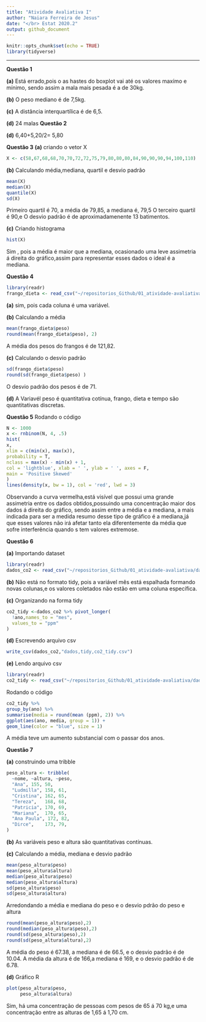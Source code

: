 ---
title: "Atividade Avaliativa I" 
author: "Naiara Ferreira de Jesus"
date: "</br> Estat 2020.2"
output: github_document
---

```{r setup, include=FALSE}
knitr::opts_chunk$set(echo = TRUE)
library(tidyverse)
```

---
**Questão 1**

**(a)** Está errado,pois o as  hastes do boxplot vai até os valores maxímo e mínimo, sendo assim a mala mais pesada é a de 30kg.

**(b)** O peso mediano é de 7,5kg.

**(c)** A distância interquartílica é de 6,5.

**(d)** 24 malas
**Questão 2**

**(d)** 6,40+5,20/2= 5,80

**Questão 3**
**(a)** criando o vetor X

```{r}
X <- c(58,67,68,68,70,70,72,72,75,79,80,80,80,84,90,90,90,94,100,110)
```

**(b)** Calculando média,mediana, quartil e desvio padrão

```{r}
mean(X)
median(X)
quantile(X)
sd(X)
```

Primeiro quartil é  70, a média de 79,85, a mediana é, 79,5 O terceiro quartil é 90,e O desvio padrão é de aproximadamenente 13 batimentos.

**(c)** Criando histograma

```{r}
hist(X)
```
Sim , pois a média é maior que a mediana, ocasionado uma leve assimetria á direita do gráfico,assim para representar esses dados o ideal é a mediana.

**Questão 4**

```{r}
library(readr)
frango_dieta <- read_csv("~/repositorios_Github/01_atividade-avaliativa/dados/tidy/frango_dieta.csv")

```


**(a)** sim, pois cada coluna é uma variável.

**(b)** Calculando a média
```{r}
mean(frango_dieta$peso)
round(mean(frango_dieta$peso), 2)
```
A média dos pesos do frangos é de 121,82.

**(c)** Calculando o desvio padrão
```{r}
sd(frango_dieta$peso)
round(sd(frango_dieta$peso) )
```

O desvio padrão  dos pesos é de 71.

**(d)** A Variavél peso é quantitativa cotínua, frango, dieta e tempo  são quantitativas discretas. 

**Questão 5** Rodando o código
```{r}
N <- 1000
x <- rnbinom(N, 4, .5)
hist(
x,
xlim = c(min(x), max(x)),
probability = T,
nclass = max(x) - min(x) + 1,
col = 'lightblue', xlab = ' ', ylab = ' ', axes = F,
main = 'Positive Skewed'
)
lines(density(x, bw = 1), col = 'red', lwd = 3)

```
Observando a curva vermelha,está visível que possui uma grande assimetria entre os dados obtidos,possuindo uma concentração maior dos dados á direita do gráfico, sendo assim entre a média e a mediana, a mais indicada para ser a medida resumo desse tipo de gráfico é a mediana,já que esses valores não irá afetar tanto ela diferentemente da média que sofre interferência quando s tem valores extremose.

**Questão 6**

**(a)** Importando dataset
```{r}
library(readr)
dados_co2 <- read_csv("~/repositorios_Github/01_atividade-avaliativa/dados/brutos/dados_co2.csv")
```


**(b)** Não está no formato tidy, pois a variável mês está espalhada formando novas colunas,e os valores coletados não estão em uma coluna específica.
 
**(c)** Organizando na forma tidy
```{r}
co2_tidy <-dados_co2 %>% pivot_longer(
  !ano,names_to = "mes",
  values_to = "ppm"
)
```

**(d)** Escrevendo arquivo csv
```{r}
write_csv(dados_co2,"dados,tidy,co2_tidy.csv")

```

 
**(e)** Lendo arquivo csv
```{r}
library(readr)
co2_tidy <- read_csv("~/repositorios_Github/01_atividade-avaliativa/dados/tidy/co2_tidy.csv")
```
 Rodando o código
 
```{r}
co2_tidy %>%
group_by(ano) %>% 
summarise(media = round(mean (ppm), 2)) %>%
ggplot(aes(ano, media, group = 1)) +
geom_line(color = "blue", size = 1)

```


A média teve um aumento substancial com o passar dos anos.
    
**Questão 7**

**(a)** construindo uma tribble

```{r}
peso_altura <- tribble(
  ~nome, ~altura, ~peso,
  "Ana", 155, 50,
  "Ludmilla", 158, 61,
  "Cristina", 162, 65,
  "Tereza",   168, 68,
  "Patricia", 170, 69, 
  "Mariana",  170, 65,
  "Ana Paula", 172, 82,
  "Dirce",    173, 79,
)
```

**(b)** As variáveis peso e altura são quantitativas contínuas.

**(c)** Calculando a média, mediana e desvio padrão
```{r}
mean(peso_altura$peso)
mean(peso_altura$altura)
median(peso_altura$peso)
median(peso_altura$altura)
sd(peso_altura$peso)
sd(peso_altura$altura)
```
Arredondando a média e mediana do peso e o desvio pdrão do peso e altura
```{r}
round(mean(peso_altura$peso),2)
round(median(peso_altura$peso),2)
round(sd(peso_altura$peso),2)
round(sd(peso_altura$altura),2)
```
A média do peso é 67.38, a mediana é de 66.5, e o desvio padrão é de 10.04. A média da altura é de 166,a mediana é 169, e o desvio padrão é de 6.78.

**(d)** Gráfico R
```{r}
plot(peso_altura$peso, 
     peso_altura$altura)
```


Sim, há uma concentração de pessoas com pesos de 65 á 70 kg,e uma concentração entre as alturas de 1,65 á 1,70 cm.


